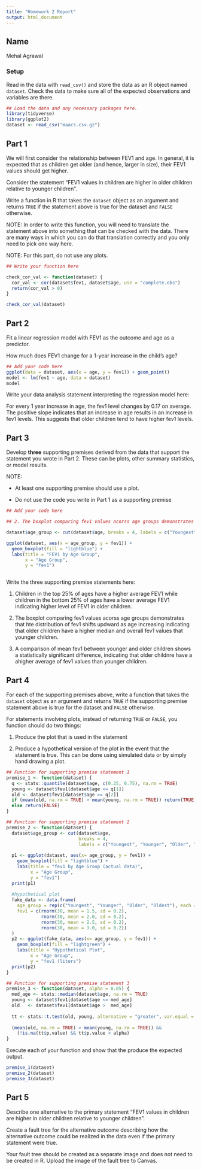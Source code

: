 ```yaml
---
title: "Homework 2 Report"
output: html_document
---
```



## Name

Mehal Agrawal 

### Setup

Read in the data with `read_csv()` and store the data as an R object named `dataset`. Check the data to make sure all of the expected observations and variables are there.


```r
## Load the data and any necessary packages here.
library(tidyverse)
library(ggplot2)
dataset <- read_csv("maacs.csv.gz")
```

## Part 1

We will first consider the relationship between FEV1 and age. In general, it is expected that as children get older (and hence, larger in size), their FEV1 values should get higher. 

Consider the statement "FEV1 values in children are higher in older children relative to younger children". 

Write a function in R that takes the `dataset` object as an argument and returns `TRUE` if the statement above is true for the dataset and `FALSE` otherwise. 

NOTE: In order to write this function, you will need to translate the statement above into something that can be checked with the data. There are many ways in which you can do that translation correctly and you only need to pick one way here. 

NOTE: For this part, do not use any plots.

```r
## Write your function here

check_cor_val <- function(dataset) {
  cor_val <- cor(dataset$fev1, dataset$age, use = "complete.obs")
  return(cor_val > 0)
}

check_cor_val(dataset)
```


## Part 2

Fit a linear regression model with FEV1 as the outcome and age as a predictor.

How much does FEV1 change for a 1-year increase in the child's age? 

```r
## Add your code here
ggplot(data = dataset, aes(x = age, y = fev1)) + geom_point()
model <- lm(fev1 ~ age, data = dataset)
model
```


Write your data analysis statement interpreting the regression model here:

For every 1 year increase in age, the fev1 level changes by 0.17 on average. The positive slope indicates that an increase in age results in an increase in fev1 levels. This suggests that older children tend to have higher fev1 levels. 


## Part 3

Develop **three** supporting premises derived from the data that support the statement you wrote in Part 2. These can be plots, other summary statistics, or model results. 

NOTE: 

* At least one supporting premise should use a plot.

* Do not use the code you write in Part 1 as a supporting premise

```r
## Add your code here 

## 2. The boxplot comparing fev1 values acorss age groups demonstrates that hte distribution of fev1 shifts updward as age increasing indicating that older children have a higher median and overall fev1 values that younger children.

dataset$age_group <- cut(dataset$age, breaks = 4, labels = c("Youngest", "Younger", "Older", "Oldest"))

ggplot(dataset, aes(x = age_group, y = fev1)) +
  geom_boxplot(fill = "lightblue") +
  labs(title = "FEV1 by Age Group",
       x = "Age Group",
       y = "fev1")



```


Write the three supporting premise statements here:

1. Children in the top 25% of ages have a higher average FEV1 while children in the bottom 25% of ages have a lower average FEV1 indicating higher level of FEV1 in older children.

2. The boxplot comparing fev1 values acorss age groups demonstrates that hte distribution of fev1 shifts updward as age increasing indicating that older children have a higher median and overall fev1 values that younger children.

3. A comparison of mean fev1 between younger and older children shows a statistically significant difference, indicating that older childnre have a ahigher average of fev1 values than younger children.


## Part 4

For each of the supporting premises above, write a function that takes the `dataset` object as an argument and returns `TRUE` if the supporting premise statement above is true for the dataset and `FALSE` otherwise. 

For statements involving plots, instead of returning `TRUE` or `FALSE`, you function should do two things:

1. Produce the plot that is used in the statement

2. Produce a hypothetical version of the plot in the event that the statement is true. This can be done using simulated data or by simply hand drawing a plot.


```r
## Function for supporting premise statement 1
premise_1 <- function(dataset) {
  q <- stats::quantile(dataset$age, c(0.25, 0.75), na.rm = TRUE)
  young <- dataset$fev1[dataset$age <= q[1]]
  old <- dataset$fev1[dataset$age >= q[2]]
  if (mean(old, na.rm = TRUE) > mean(young, na.rm = TRUE)) return(TRUE)
  else return(FALSE) 
}

```


```r
## Function for supporting premise statement 2
premise_2 <- function(dataset) {
  dataset$age_group <- cut(dataset$age,
                           breaks = 4,
                           labels = c("Youngest", "Younger", "Older", "Oldest"))
  
  p1 <- ggplot(dataset, aes(x= age_group, y = fev1)) + 
    geom_boxplot(fill = "lightblue") + 
    labs(title = "fev1 by Age Group (actual data)",
         x = "Age Group",
         y = "fev1")
  print(p1)
  
  #hypothetical plot 
  fake_data <- data.frame(
    age_group = rep(c("Youngest", "Younger", "Older", "Oldest"), each = 30),
    fev1 = c(rnorm(30, mean = 1.5, sd = 0.2),
             rnorm(30, mean = 2.0, sd = 0.2),
             rnorm(30, mean = 2.5, sd = 0.2),
             rnorm(30, mean = 3.0, sd = 0.2))
  )
  p2 <- ggplot(fake_data, aes(x= age_group, y = fev1)) + 
    geom_boxplot(fill = "lightgreen") + 
    labs(title = "Hypothetical Plot",
         x = "Age Group",
         y = "fev1 (liters")
  print(p2)
}


```


```r
## Function for supporting premise statement 3
premise_3 <- function(dataset, alpha = 0.05) {
  med_age <- stats::median(dataset$age, na.rm = TRUE)
  young <- dataset$fev1[dataset$age <= med_age]
  old   <- dataset$fev1[dataset$age >  med_age]
  
  tt <- stats::t.test(old, young, alternative = "greater", var.equal = FALSE)
  
  (mean(old, na.rm = TRUE) > mean(young, na.rm = TRUE)) && 
    (!is.na(tt$p.value) && tt$p.value < alpha)
}
```

Execute each of your function and show that the produce the expected output.

```r
premise_1(dataset)
premise_2(dataset)
premise_3(dataset)
```


## Part 5

Describe one alternative to the primary statement "FEV1 values in children are higher in older children relative to younger children". 

Create a fault tree for the alternative outcome describing how the alternative outcome could be realized in the data even if the primary statement were true.

Your fault tree should be created as a separate image and does not need to be created in R. Upload the image of the fault tree to Canvas.


